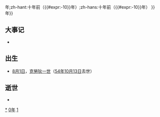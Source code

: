 {{noteTA
|1=zh:{{#expr:{{CURRENTYEAR}}-10}}年;zh-hant:十年前（{{#expr:{{CURRENTYEAR}}-10}}年）;zh-hans:十年前（{{#expr:{{CURRENTYEAR}}-10}}年）
}}
{{not|{{#expr:{{CURRENTYEAR}}-10}}年}}
{{yearTOC|-10|西汉'''[[元延|元延]]三年'''}}

== 大事记 ==
*
== 出生 ==
* [[8月1日|8月1日]]，[[克勞狄一世|克勞狄一世]]（[[54年|54年]][[10月13日|10月13日]]去世）

== 逝世 ==
{{Wikisource year mention}}
*

[[Category:前10年|*]]
[[Category:前10年代|0年]]
[[Category:前1世纪各年|1]]